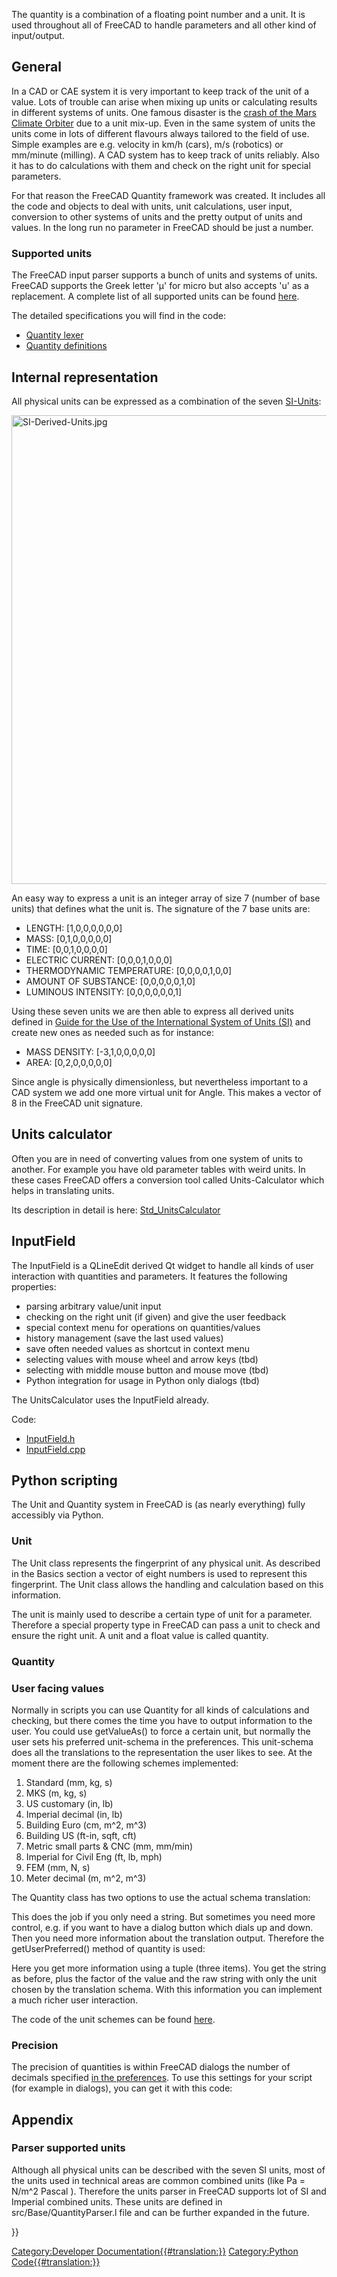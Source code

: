 <languages/>
<translate>

<!--T:1-->
The quantity is a combination of a floating point number and a unit. It is used throughout all of FreeCAD to handle parameters and all other kind of input/output. 

== General == <!--T:2-->

<!--T:3-->
In a CAD or CAE system it is very important to keep track of the unit of a value. Lots of trouble can arise when mixing up units or calculating results in different systems of  units. One famous disaster is the [https://en.wikipedia.org/wiki/Mars_Climate_Orbiter#Cause_of_failure crash of the Mars Climate Orbiter] due to a unit mix-up. Even in the same system of units the units come in lots of different flavours always tailored to the field of use. Simple examples are e.g. velocity in km/h (cars), m/s (robotics) or mm/minute (milling). A CAD system has to keep track of units reliably. Also it has to do calculations with them and check on the right unit for special parameters. 

<!--T:4-->
For that reason the FreeCAD Quantity framework was created. It includes all the code and objects to deal with units, unit calculations, user input, conversion to other systems of units and the pretty output of units and values. In the long run no parameter in FreeCAD should be just a number. 

=== Supported units === <!--T:5--> 

<!--T:6-->
The FreeCAD input parser supports a bunch of units and systems of units. FreeCAD supports the Greek letter 'µ' for micro but also accepts 'u' as a replacement.
A complete list of all supported units can be found [[Expressions#Units|here]].

<!--T:9-->
The detailed specifications you will find in the code:
* [https://github.com/FreeCAD/FreeCAD/blob/main/src/Base/Quantity.cpp#L544 Quantity lexer]  
* [https://github.com/FreeCAD/FreeCAD/blob/main/src/Base/Quantity.cpp#l167 Quantity definitions]

== Internal representation == <!--T:41-->

<!--T:10-->
All physical units can be expressed as a combination of the seven [https://en.wikipedia.org/wiki/International_System_of_Units SI-Units]:

</translate>
[[File:SI-Derived-Units.jpg|750px]]
<translate>

<!--T:12-->
An easy way to express a unit is an integer array of size 7 (number of base units) that defines what the unit is.
The signature of the 7 base units are:
* LENGTH: [1,0,0,0,0,0,0]
* MASS: [0,1,0,0,0,0,0]
* TIME: [0,0,1,0,0,0,0]
* ELECTRIC CURRENT: [0,0,0,1,0,0,0]
* THERMODYNAMIC TEMPERATURE: [0,0,0,0,1,0,0]
* AMOUNT OF SUBSTANCE: [0,0,0,0,0,1,0]
* LUMINOUS INTENSITY: [0,0,0,0,0,0,1]

<!--T:13-->
Using these seven units we are then able to express all derived units defined in [http://physics.nist.gov/cuu/pdf/sp811.pdf Guide for the Use of the International System of Units (SI)] and create new ones as needed such as for instance:
* MASS DENSITY: [-3,1,0,0,0,0,0]
* AREA: [0,2,0,0,0,0,0]

<!--T:14-->
Since angle is physically dimensionless, but nevertheless important to a CAD system we add one more virtual unit for Angle. This makes a vector of 8 in the FreeCAD unit signature.

== Units calculator == <!--T:42-->

<!--T:15-->
Often you are in need of converting values from one system of units to another. For example you have old parameter tables with weird units. In these cases FreeCAD offers a conversion tool called Units-Calculator which helps in translating units. 

<!--T:16-->
Its description in detail is here: [[Std_UnitsCalculator|Std_UnitsCalculator]]

== InputField == <!--T:43-->

<!--T:17-->
The InputField is a QLineEdit derived Qt widget to handle all kinds of user interaction with quantities and parameters. It features the following properties:
* parsing arbitrary value/unit input
* checking on the right unit (if given) and give the user feedback
* special context menu for operations on quantities/values
* history management (save the last used values)
* save often needed values as shortcut in context menu
* selecting values with mouse wheel and arrow keys (tbd)
* selecting with middle mouse button and mouse move (tbd)
* Python integration for usage in Python only dialogs (tbd)

<!--T:18-->
The UnitsCalculator uses the InputField already. 

<!--T:20-->
Code:
* [https://github.com/FreeCAD/FreeCAD/blob/main/src/Gui/InputField.h InputField.h]
* [https://github.com/FreeCAD/FreeCAD/blob/main/src/Gui/InputField.cpp InputField.cpp]

== Python scripting == <!--T:44-->

<!--T:21-->
The Unit and Quantity system in FreeCAD is (as nearly everything) fully accessibly via Python. 

=== Unit === <!--T:45-->

<!--T:22-->
The Unit class represents the fingerprint of any physical unit. As described in the Basics section a vector of eight numbers is used to represent this fingerprint. The Unit class allows the handling and calculation based on this information. 

</translate>
{{Code|code=

from FreeCAD import Units

# creating a unit with certain signature
Units.Unit(0,1)      # Mass     (kg)
Units.Unit(1)        # Length   (mm)
Units.Unit(-1,1,-2)  # Pressure (kg/mm*s^2)

# using predefined constants
Units.Unit(Units.Length)
Units.Unit(Units.Mass)
Units.Unit(Units.Pressure)

# parsing unit out of a string
Units.Unit('kg/(m*s^2)')    # Pressure
Units.Unit('Pa')            # the same as combined unit Pascale
Units.Unit('J')             # Joule (work,energy) mm^2*kg/(s^2)

# you can use units from all supported systems of units
Units.Unit('psi')           # imperial pressure
Units.Unit('lb')            # imperial  mass
Units.Unit('ft^2')          # imperial area

# comparing units
Units.Unit(0,1) == Unit(Units.Mass)

# getting type of unit
Units.Unit('kg/(m*s^2)').Type == 'Pressure'

# calculating
Units.Unit('kg') * Units.Unit('m^-1*s^-2') == Units.Unit('kg/(m*s^2)')

}}
<translate>

<!--T:23-->
The unit is mainly used to describe a certain type of unit for a parameter. Therefore a special property type in FreeCAD can pass a unit to check and ensure the right unit. 
A unit and a float value is called quantity.

=== Quantity === <!--T:24-->

</translate>
{{Code|code=

from FreeCAD import Units

# to create a quantity you need a value (float) and a unit
Units.Quantity(1.0,Units.Unit(0,1))     # Mass       1.0 kg
Units.Quantity(1.0,Units.Unit(1))       # Length    1.0 mm
Units.Quantity(1.0,Units.Unit(-1,1,-2)) # Pressure  1.0 kg/mm*s^2
Units.Quantity(1.0,Units.Pressure)      # Pressure  1.0 kg/mm*s^2

# you can directly give a signature
Units.Quantity(1.0,0,1)     # Mass       1.0 kg
Units.Quantity(1.0,1)       # Length    1.0 mm
Units.Quantity(1.0,-1,1,-2) # Pressure  1.0 kg/mm*s^2

# parsing quantities out of a string
Units.Quantity('1.0 kg/(m*s^2)') # Pressure
Units.Quantity('1.0 Pa')         # the same as combined Unit Pascale
Units.Quantity('1.0 J')          # Joule (Work,Energy) mm^2*kg/(s^2)

# You can use a point or comma as float delimiter
Units.Quantity('1,0 m')
Units.Quantity('1.0 m')

# you can use units from all supported systems of units
Units.Quantity('1.0 psi')  # imperial pressure
Units.Quantity('1.0 lb')   # imperial mass
Units.Quantity('1.0 ft^2') # imperial area

# the quantity parser can do calculations too
Units.Quantity('360/5 deg')        # splitting circle 
Units.Quantity('1/16 in')          # fractions
Units.Quantity('5.3*6.3 m^2')      # calculating an area
Units.Quantity('1/(log(2.3)/sin(pi)*3.4)+1.8e-3 m')
Units.Quantity('1ft 3in')          # imperial style

# and for sure calculation and comparison
Units.Quantity('1 Pa') * Units.Quantity(2.0) == Units.Quantity('2 Pa')
Units.Quantity('1 m') * Units.Quantity('2 m') == Units.Quantity('2 m^2')
Units.Quantity('1 m') * Units.Quantity('2 ft') + Units.Quantity('2 mm^2')
Units.Quantity('1 m') > Units.Quantity('2 ft')

# accessing the components
Units.Quantity('1 m').Value # get the number (always internal system (mm/kg/s))
Units.Quantity('1 m').Unit  # get the unit
Units.Quantity('1 m') == Units.Quantity( Units.Quantity('1 m').Value , Units.Quantity('1 m').Unit)

# translating the value into other units than the internal system (mm/kg/s)
Units.Quantity('1 km/h').getValueAs('m/s')                  # translate value
Units.Quantity('1 m').getValueAs(2.45,1)                    # translation value and unit signature
Units.Quantity('1 kPa').getValueAs(Units.Pascal)            # predefined standard units 
Units.Quantity('1 MPa').getValueAs(Units.Quantity('N/m^2')) # a quantity
          
}}
<translate>

=== User facing values === <!--T:46-->

<!--T:25-->
Normally in scripts you can use Quantity for all kinds of calculations and checking, but there comes the time you have to output information to the user. You could use getValueAs() to force a certain unit, but normally the user sets his preferred unit-schema in the preferences. This unit-schema does all the translations to the representation the user likes to see. At the moment there are the following schemes implemented:
# Standard     (mm, kg, s) 
# MKS          (m, kg, s)
# US customary (in, lb) 
# Imperial decimal (in, lb)
# Building Euro (cm, m^2, m^3)
# Building US (ft-in, sqft, cft)
# Metric small parts & CNC (mm, mm/min)
# Imperial for Civil Eng (ft, lb, mph)
# FEM (mm, N, s)
# Meter decimal (m, m^2, m^3)

<!--T:26-->
The Quantity class has two options to use the actual schema translation:

</translate>
{{Code|code=
from FreeCAD import Units

# Use the translated string:
Units.Quantity('1m').UserString           # '1000 mm' in 1; '1 m' in 2; and '1.09361 yr' in 3
}}
<translate>

<!--T:27-->
This does the job if you only need a string. But sometimes you need more control, e.g. if you want to have a dialog button which dials up and down. Then you need more information about the translation output. Therefore the getUserPreferred() method of quantity is used:

</translate>
{{Code|code=
Units.Quantity('22 m').getUserPreferred() # gets a tuple:('22 m', 1000.0, 'm')
Units.Quantity('2  m').getUserPreferred() # Tuple: ('2000 mm', 1.0, 'mm')
}}
<translate>

<!--T:28-->
Here you get more information using a tuple (three items). You get the string as before, plus the factor of the value and the raw string with only the unit chosen by the translation schema. With this information you can implement a much richer user interaction.

<!--T:29-->
The code of the unit schemes can be found [https://github.com/FreeCAD/FreeCAD/blob/main/src/Base/UnitsSchemasData.h here].

=== Precision === <!--T:39-->

<!--T:40-->
The precision of quantities is within FreeCAD dialogs the number of decimals specified [[Preferences_Editor#Units|in the preferences]]. To use this settings for your script (for example in dialogs), you can get it with this code:
</translate>
{{Code|code=
import FreeCAD

params = App.ParamGet("User parameter:BaseApp/Preferences/Units")
params.GetInt('Decimals') # returns an int
}}
<translate>

== Appendix == <!--T:30--> 

=== Parser supported units === <!--T:47-->

<!--T:31-->
Although all physical units can be described with the seven SI units, most of the units used in technical areas are common combined units (like Pa = N/m^2 Pascal ). Therefore the units parser in FreeCAD supports lot of SI and Imperial combined units. These units are defined in src/Base/QuantityParser.l file and can be further expanded in the future. 

</translate>
{{Code|code=

from FreeCAD import Units

 "nm"  = Units.Quantity(1.0e-6    ,Units.Unit(1));         // nano meter
 "µm"  = Units.Quantity(1.0e-3    ,Units.Unit(1));         // micro meter
 "mm"  = Units.Quantity(1.0       ,Units.Unit(1));         // milli meter
 "cm"  = Units.Quantity(10.0      ,Units.Unit(1));         // centi meter
 "dm"  = Units.Quantity(100.0     ,Units.Unit(1));         // deci meter
 "m"   = Units.Quantity(1.0e3     ,Units.Unit(1));         // meter
 "km"  = Units.Quantity(1.0e6     ,Units.Unit(1));         // kilo meter
 "l"   = Units.Quantity(1000000.0 ,Units.Unit(3));         // liter dm^3
                                                  
 "µg"  = Units.Quantity(1.0e-9    ,Units.Unit(0,1));       // micro gram
 "mg"  = Units.Quantity(1.0e-6    ,Units.Unit(0,1));       // milli gram
 "g"   = Units.Quantity(1.0e-3    ,Units.Unit(0,1));       // gram
 "kg"  = Units.Quantity(1.0       ,Units.Unit(0,1));       // kilo gram
 "t"   = Units.Quantity(1000.0    ,Units.Unit(0,1));       // ton
                                                  
 "s"   = Units.Quantity(1.0       ,Units.Unit(0,0,1));     // second (internal standard time)
 "min" = Units.Quantity(60.0      ,Units.Unit(0,0,1));     // minute
 "h"   = Units.Quantity(3600.0    ,Units.Unit(0,0,1));     // hour  
                                                  
 "A"   = Units.Quantity(1.0       ,Units.Unit(0,0,0,1));   // Ampere (internal standard electric current)
 "mA"  = Units.Quantity(0.001     ,Units.Unit(0,0,0,1));   // milli Ampere         
 "kA"  = Units.Quantity(1000.0    ,Units.Unit(0,0,0,1));   // kilo Ampere         
 "MA"  = Units.Quantity(1.0e6     ,Units.Unit(0,0,0,1));   // Mega Ampere         
                                                  
 "K"   = Units.Quantity(1.0       ,Units.Unit(0,0,0,0,1)); // Kelvin (internal standard thermodynamic temperature)
 "mK"  = Units.Quantity(0.001     ,Units.Unit(0,0,0,0,1)); // Kelvin         
 "µK"  = Units.Quantity(0.000001  ,Units.Unit(0,0,0,0,1)); // Kelvin         

 "mol" = Units.Quantity(1.0       ,Units.Unit(0,0,0,0,0,1)); // Mole (internal standard amount of substance)        

 "cd"  = Units.Quantity(1.0       ,Units.Unit(0,0,0,0,0,0,1)); // Candela (internal standard luminous intensity)        

 "deg" = Units.Quantity(1.0         ,Units.Unit(0,0,0,0,0,0,0,1)); // degree (internal standard angle)
 "rad" = Units.Quantity(180/M_PI    ,Units.Unit(0,0,0,0,0,0,0,1)); // radian         
 "gon" = Units.Quantity(360.0/400.0 ,Units.Unit(0,0,0,0,0,0,0,1)); // gon         

 "in"  = Units.Quantity(25.4        ,Units.Unit(1));       // inch
 "\""  = Units.Quantity(25.4        ,Units.Unit(1));       // inch
 "fo"  = Units.Quantity(304.8       ,Units.Unit(1));       // foot
 "'"   = Units.Quantity(304.8       ,Units.Unit(1));       // foot
 "th"  = Units.Quantity(0.0254      ,Units.Unit(1));       // thou
 "yd"  = Units.Quantity(914.4       ,Units.Unit(1));       // yard

 "lb"  = Units.Quantity(0.45359237   ,Units.Unit(0,1));    // pound
 "oz"  = Units.Quantity(0.0283495231 ,Units.Unit(0,1));    // ounce
 "st"  = Units.Quantity(6.35029318   ,Units.Unit(0,1));    // Stone
 "cwt" = Units.Quantity(50.80234544  ,Units.Unit(0,1));    // hundredweights
}}
<translate>

</translate>
{{Powerdocnavi{{#translation:}}}}
[[Category:Developer Documentation{{#translation:}}]]
[[Category:Python Code{{#translation:}}]]
{{clear}}